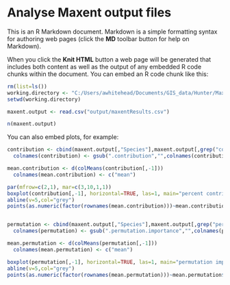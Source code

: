 Analyse Maxent output files
========================================================

This is an R Markdown document. Markdown is a simple formatting syntax for authoring web pages (click the **MD** toolbar button for help on Markdown).

When you click the **Knit HTML** button a web page will be generated that includes both content as well as the output of any embedded R code chunks within the document. You can embed an R code chunk like this:

```r
rm(list=ls())
working.directory <- "C:/Users/awhitehead/Documents/GIS_data/Hunter/Maxent_files"
setwd(working.directory)

maxent.output <- read.csv("output/maxentResults.csv")

n(maxent.output)

```

You can also embed plots, for example:

```r
contribution <- cbind(maxent.output[,"Species"],maxent.output[,grep("contribution",colnames(maxent.output))])
  colnames(contribution) <- gsub(".contribution","",colnames(contribution))

mean.contribution <- d(colMeans(contribution[,-1]))
  colnames(mean.contribution) <- c("mean")

par(mfrow=c(2,1), mar=c(3,10,1,1))
boxplot(contribution[,-1], horizontal=TRUE, las=1, main="percent contribution")
abline(v=5,col="grey")
points(as.numeric(factor(rownames(mean.contribution)))~mean.contribution$mean, col="red",pch="+")


permutation <- cbind(maxent.output[,"Species"],maxent.output[,grep("permutation",colnames(maxent.output))])
  colnames(permutation) <- gsub(".permutation.importance","",colnames(permutation))

mean.permutation <- d(colMeans(permutation[,-1]))
  colnames(mean.permutation) <- c("mean")

boxplot(permutation[,-1], horizontal=TRUE, las=1, main="permutation importance")
abline(v=5,col="grey")
points(as.numeric(factor(rownames(mean.permutation)))~mean.permutation$mean, col="red",pch="+")

```

